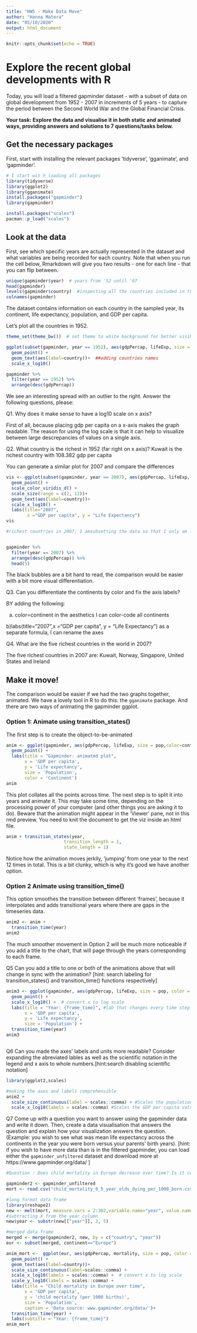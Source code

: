 ```yaml
---
title: "HW5 - Make Data Move"
author: "Hanna Matera"
date: "05/10/2020"
output: html_document
---
```


```r
knitr::opts_chunk$set(echo = TRUE)
```

#  Explore the recent global developments with R
Today, you will load a filtered gapminder dataset -  with a subset of data on global development from 1952 - 2007 in increments of 5 years - to capture the period between the Second World War and the Global Financial Crisis. 

**Your task: Explore the data and visualise it in both static and animated ways, providing answers and solutions to 7 questions/tasks below.**

## Get the necessary packages
First, start with installing the relevant packages 'tidyverse', 'gganimate', and 'gapminder'.

```r
# I start wit h loading all packages 
library(tidyverse)
library(ggplot2)
library(gganimate)
install.packages("gapminder")
library(gapminder)

install.packages("scales")
pacman::p_load("scales")

```

## Look at the data
First, see which specific years are actually represented in the dataset and what variables are being recorded for each country. Note that when you run the cell below, Rmarkdown will give you two results - one for each line - that you can flip between.
```r
unique(gapminder$year)  # years from '52 until '07 
head(gapminder)
levels(gapminder$country)  #inspecting all the countries included in the data frame
colnames(gapminder)
```
The dataset contains information on each country in the sampled year, its continent, life expectancy, population, and GDP per capita.

Let's plot all the countries in 1952.
```r
theme_set(theme_bw())  # set theme to white background for better visibility

ggplot(subset(gapminder, year == 1952), aes(gdpPercap, lifeExp, size = pop)) +
  geom_point() +
  geom_text(aes(label=country))+  ##adding countries names
  scale_x_log10()

gapminder %>% 
  filter(year == 1952) %>%
  arrange(desc(gdpPercap))
```
We see an interesting spread with an outlier to the right. Answer the following questions, please:

Q1. Why does it make sense to have a log10 scale on x axis?

First of all, because placing gdp per capita on a x-axis makes the graph readable. The reason for using the log scale is that it can help to visualize between large descrepancies of values on a single axis. 
 
Q2. What country is the richest in 1952 (far right on x axis)? 
 Kuwait is the richest country with 108.382 gdp per capita
 
 
You can generate a similar plot for 2007 and compare the differences
```r
vis <- ggplot(subset(gapminder, year == 2007), aes(gdpPercap, lifeExp, size = pop,color=continent)) +
  geom_point() +
  scale_color_viridis_d() +
  scale_size(range = c(2, 12))+
  geom_text(aes(label=country))+
  scale_x_log10() +
  labs(title="2007",
        x ="GDP per capita", y = "Life Expectancy")
vis

#richest countries in 2007: I amsubsetting the data so that I only am looking at the year 2007. I am using a desc() function to look at the countries gdp/pc in a descending order. Running head(5) snippet results in only 5 countries being printed.


gapminder %>% 
  filter(year == 2007) %>%
  arrange(desc(gdpPercap)) %>% 
  head(5)


```
The black bubbles are a bit hard to read, the comparison would be easier with a bit more visual differentiation.

Q3. Can you differentiate the continents by color and fix the axis labels?

BY adding the following:

a) color=continent in the aesthetics I can color-code all continents 
  
b)labs(title="2007",x ="GDP per capita", y = "Life Expectancy") as a separate formula, I can rename the axes 

  
Q4. What are the five richest countries in the world in 2007?

The five richest countries in 2007 are: Kuwait, Norway, Singapore, United States and Ireland


##  Make it move!

The comparison would be easier if we had the two graphs together, animated. We have a lovely tool in R to do this: the `gganimate` package. And there are two ways of animating the gapminder ggplot.

### Option 1: Animate using transition_states() 

The first step is to create the object-to-be-animated
```r


anim <- ggplot(gapminder, aes(gdpPercap, lifeExp, size = pop,color=continent))+
  geom_point() +
  labs(title = "Gapminder: animated plot",
       x = 'GDP per capita',
       y = 'Life expectancy',
       size = 'Population',
       color = 'Continent')
anim
```

This plot collates all the points across time. The next step is to split it into years and animate it. This may take some time, depending on the processing power of your computer (and other things you are asking it to do). Beware that the animation might appear in the 'Viewer' pane, not in this rmd preview. You need to knit the document to get the viz inside an html file.

```r
anim + transition_states(year, 
                      transition_length = 1,
                      state_length = 1)

```
Notice how the animation moves jerkily, 'jumping' from one year to the next 12 times in total. This is a bit clunky, which is why it's good we have another option. 


### Option 2 Animate using transition_time()
This option smoothes the transition between different 'frames', because it interpolates and adds transitional years where there are gaps in the timeseries data.

```r
anim2 <- anim +
  transition_time(year)
anim2
```

The much smoother movement in Option 2 will be much more noticeable if you add a title to the chart, that will page through the years corresponding to each frame.


Q5 Can you add a title to one or both of the animations above that will change 
 in sync with the animation? [hint: search labeling for transition_states() and transition_time() functions respectively]
 
```r

anim3 <- ggplot(gapminder, aes(gdpPercap, lifeExp, size = pop, color = continent)) +
  geom_point() +
  scale_x_log10() +  # convert x to log scale
  labs(title = "Year: {frame_time}", #lab that changes every time step 
       x = 'GDP per capita',
       y = 'Life expectancy',
       size = 'Population') +
  transition_time(year) 
anim3



```
Q6 Can you made the axes' labels and units more readable? Consider expanding the abreviated lables as well as the scientific notation in the legend and x axis to whole numbers.[hint:search disabling scientific notation]

```r
library(ggplot2,scales)

#making the axes and labels comprehensible 
anim2 + 
  scale_size_continuous(label = scales::comma) + #Scales the population size (full numbers)
  scale_x_log10(labels = scales::comma) #Scales the GDP per capita values on the x-axis to full numbers

```

Q7 Come up with a question you want to answer using the gapminder data and write it down. Then, create a data visualisation that answers the question and explain how your visualization answers the question. (Example: you wish to see what was mean life expectancy across the continents in the year you were born versus your parents' birth years). [hint: if you wish to have more data than is in the filtered gapminder, you can load either the `gapminder_unfiltered` dataset and download more at https://www.gapminder.org/data/ ]

```r
#Question : Does child mortality in Europe decrease over time? Is it correlated with the GDP per capita rise?

gapminder2 <- gapminder_unfiltered
mort <- read.csv("child_mortality_0_5_year_olds_dying_per_1000_born.csv")

#long format data frame
library(reshape2)
new <- melt(mort, measure.vars = 2:302,variable.name="year", value.name="mortality")
#subtracting X from the year column
new$year <- substr(new[["year"]], 2, 5)

#merged data frame
merged <- merge(gapminder2, new, by = c("country", "year"))
eur <- subset(merged, continent=="Europe")

anim_mort <-  ggplot(eur, aes(gdpPercap, mortality, size = pop, color = country)) +
  geom_point() +
  geom_text(aes(label=country))+
  scale_size_continuous(label=scales::comma) +
  scale_x_log10(labels = scales::comma) +  # convert x to log scale
  scale_y_log10(labels = scales::comma) +  
  labs(title = "Child mortality in Europe over time",
       x = 'GDP per capita',
       y = 'child mortality (per 1000 births)',
       size = 'Population',
       caption = 'Data source: www.gapminder.org/data/')+
  transition_time(year) +
  labs(subtitle = "Year: {frame_time}")
anim_mort

```



